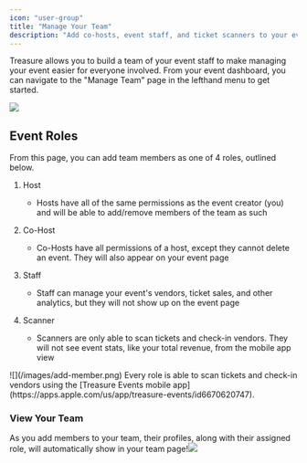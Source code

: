 ```yaml
---
icon: "user-group"
title: "Manage Your Team"
description: "Add co-hosts, event staff, and ticket scanners to your event team"
---
```


Treasure allows you to build a team of your event staff to make managing your event easier for everyone involved. From your event dashboard, you can navigate to the "Manage Team" page in the lefthand menu to get started.

![](/images/manage-team.png)

## Event Roles

From this page, you can add team members as one of 4 roles, outlined below.

1. Host

   * Hosts have all of the same permissions as the event creator (you) and will be able to add/remove members of the team as such

2. Co-Host

   * Co-Hosts have all permissions of a host, except they cannot delete an event. They will also appear on your event page

3. Staff

   * Staff can manage your event's vendors, ticket sales, and other analytics, but they will not show up on the event page

4. Scanner

   * Scanners are only able to scan tickets and check-in vendors. They will not see event stats, like your total revenue, from the mobile app view

<Frame caption="Add a team member using the email or phone number associated with their Treasure account">
  ![](/images/add-member.png)
</Frame>

<Tip>
  Every role is able to scan tickets and check-in vendors using the [Treasure Events mobile app](https://apps.apple.com/us/app/treasure-events/id6670620747).
</Tip>

### View Your Team

As you add members to your team, their profiles, along with their assigned role, will automatically show in your team page!![](/images/event-roles.png)